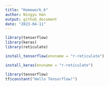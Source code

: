 ```yaml
---
title: "Homework_6"
author: Ningyu Han
output: github_document
date: "2023-04-11"
---
```


```r
library(tensorflow)
library(keras)
library(reticulate)
```

```r
install_tensorflow(envname = "r-reticulate")
```

```r
install_keras(envname = "r-reticulate")
```

```r
library(tensorflow)
tf$constant("Hello Tensorflow!")
```



